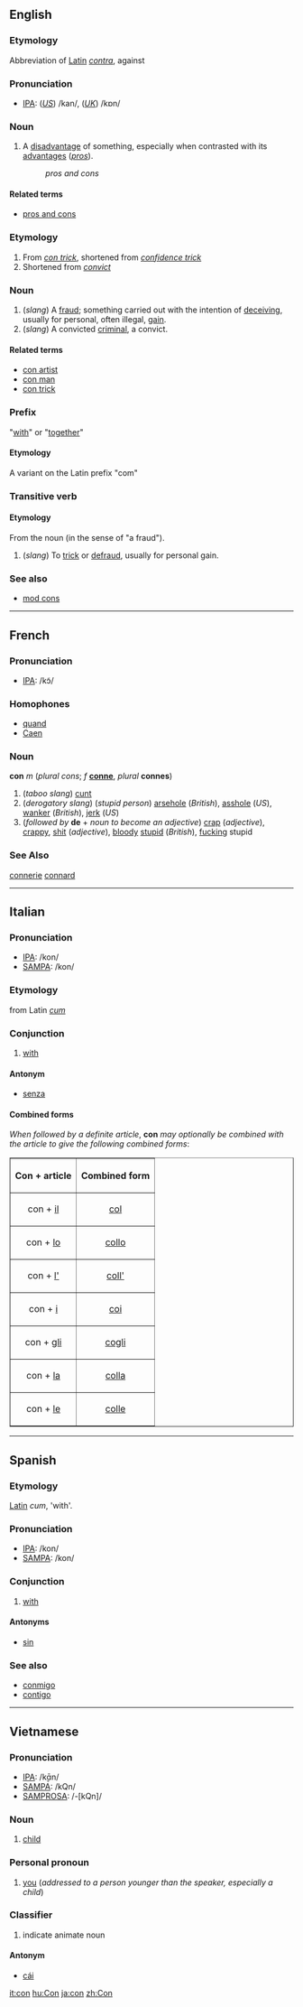 == English ==

===Etymology===
Abbreviation of [[Latin]] ''[[contra]]'', against

=== Pronunciation ===
*[[w:IPA|IPA]]: (''[[w:American English|US]]'') /kan/, (''[[w:British English|UK]]'') /kɒn/

=== Noun===
#A [[disadvantage]] of something, especially when contrasted with its [[advantage]]s (''[[pro]]s'').
#:''pros and cons''

====Related terms====
*[[pros and cons]]

===Etymology===
#From ''[[con trick]]'', shortened from ''[[confidence trick]]''
#Shortened from ''[[convict]]''

===Noun===
#(''slang'') A [[fraud]]; something carried out with the intention of [[deceive|deceiving]], usually for personal, often illegal, [[gain]].
#(''slang'') A convicted [[criminal]], a convict.

====Related terms====
*[[con artist]]
*[[con man]]
*[[con trick]]

===Prefix===
"[[with]]" or "[[together]]" 
====Etymology====
A variant on the Latin prefix "com"

===Transitive verb ===
====Etymology====
From the noun (in the sense of "a fraud").

#(''slang'') To [[trick]] or [[defraud]], usually for personal gain.

===See also===
*[[mod cons]]

----

==French==
===Pronunciation===
*[[International Phonetic Alphabet|IPA]]: /kɔ̃/
===Homophones===
*[[quand]]
*[[Caen]]

===Noun===
'''con''' ''m'' (''plural'' ''cons''; ''f'' '''[[conne]]''', ''plural'' '''connes''')
#(''taboo slang'') [[cunt]]
#(''derogatory slang'') (''stupid person'') [[arsehole]] (''British''), [[asshole]] (''US''), [[wanker]] (''British''), [[jerk]] (''US'')
#(''followed by'' '''de''' + ''noun to become an adjective'') [[crap]] (''adjective''), [[crappy]], [[shit]] (''adjective''), [[bloody]] [[stupid]] (''British''), [[fucking]] stupid
===See Also===
[[connerie]]
[[connard]]
----

==Italian==
===Pronunciation===
*[[w:IPA|IPA]]: /kon/
*[[w:SAMPA|SAMPA]]: /kon/

===Etymology===
from Latin ''[[cum]]''

===Conjunction===
#[[with]]

====Antonym====
*[[senza]]

====Combined forms====
''When followed by a definite article'', '''con''' ''may optionally be combined with the article to give the following combined forms'':

<table border="1" align="center" cellpadding="5">
<tr><th>Con + article<th>Combined form</tr>
<tr><td align="center">con + [[il#Italian|il]]<td align="center">[[col#Italian|col]]</tr>
<tr><td align="center">con + [[lo#Italian|lo]]<td align="center">[[collo#Italian|collo]]</tr>
<tr><td align="center">con + [[l'#Italian|l']]<td align="center">[[coll']]</tr>
<tr><td align="center">con + [[i#Italian|i]]<td align="center">[[coi]]</tr>
<tr><td align="center">con + [[gli]]<td align="center">[[cogli]]</tr>
<tr><td align="center">con + [[la#Italian|la]]<td align="center">[[colla#Italian|colla]]</tr>
<tr><td align="center">con + [[le#Italian|le]]<td align="center">[[colle#Italian|colle]]</tr>
</table>

----

==Spanish==
===Etymology===
[[Latin]] ''cum'', 'with'.

===Pronunciation===
*[[w:IPA|IPA]]: /kon/
*[[w:SAMPA|SAMPA]]: /kon/

===Conjunction===
#[[with]]

====Antonyms====
*[[sin]]

===See also===
*[[conmigo]]
*[[contigo]]

----
==Vietnamese==
===Pronunciation===
*[[w:IPA|IPA]]: /k̬ɑ̄n/
*[[w:SAMPA|SAMPA]]: /kQn/
*[[w:SAMPROSA|SAMPROSA]]: /-[kQn]/

===Noun===
#[[child]]

===Personal pronoun===
#[[you]] (''addressed to a person younger than the speaker, especially a child'')

===Classifier===

# indicate animate noun

====Antonym====
*[[cái]]

[[it:con]]
[[hu:Con]]
[[ja:con]]
[[zh:Con]]